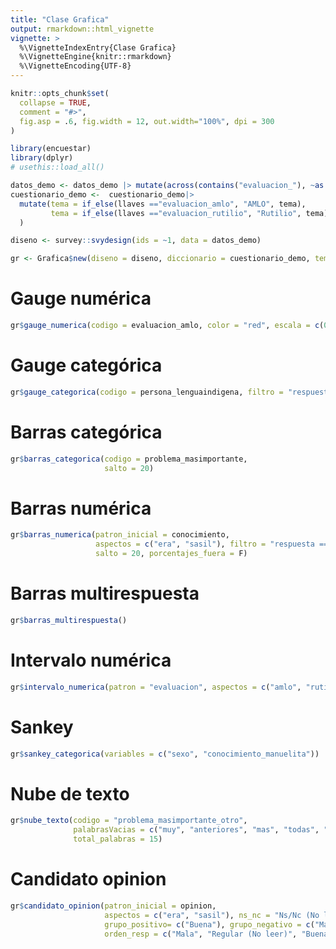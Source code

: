 ```yaml
---
title: "Clase Grafica"
output: rmarkdown::html_vignette
vignette: >
  %\VignetteIndexEntry{Clase Grafica}
  %\VignetteEngine{knitr::rmarkdown}
  %\VignetteEncoding{UTF-8}
---
```


```r
knitr::opts_chunk$set(
  collapse = TRUE,
  comment = "#>",
  fig.asp = .6, fig.width = 12, out.width="100%", dpi = 300
)
```

```r
library(encuestar)
library(dplyr)
# usethis::load_all()
```

```r
datos_demo <- datos_demo |> mutate(across(contains("evaluacion_"), ~as.numeric(.x)))
cuestionario_demo <-  cuestionario_demo|> 
  mutate(tema = if_else(llaves =="evaluacion_amlo", "AMLO", tema),
         tema = if_else(llaves =="evaluacion_rutilio", "Rutilio", tema)
  )
```


```r
diseno <- survey::svydesign(ids = ~1, data = datos_demo)

gr <- Grafica$new(diseno = diseno, diccionario = cuestionario_demo, tema = tema_default)

```

# Gauge numérica

```r
gr$gauge_numerica(codigo = evaluacion_amlo, color = "red", escala = c(0, 11), size_text_pct = 18)

```

# Gauge categórica

```r
gr$gauge_categorica(codigo = persona_lenguaindigena, filtro = "respuesta == 'Sí'", color = "red", escala = c(0, 1), size_text_pct = 18)

```

# Barras categórica

```r
gr$barras_categorica(codigo = problema_masimportante, 
                     salto = 20)

```

# Barras numérica

```r
gr$barras_numerica(patron_inicial = conocimiento,
                   aspectos = c("era", "sasil"), filtro = "respuesta == 'Sí'",
                   salto = 20, porcentajes_fuera = F)

```

# Barras multirespuesta

```r
gr$barras_multirespuesta()

```

# Intervalo numérica

```r
gr$intervalo_numerica(patron = "evaluacion", aspectos = c("amlo", "rutilio"), escala = c(0, 10))

```

# Sankey

```r
gr$sankey_categorica(variables = c("sexo", "conocimiento_manuelita"))

```

# Nube de texto
```r
gr$nube_texto(codigo = "problema_masimportante_otro",
              palabrasVacias = c("muy", "anteriores", "mas", "todas", "falta"),
              total_palabras = 15)

```

# Candidato opinion

```r
gr$candidato_opinion(patron_inicial = opinion,
                     aspectos = c("era", "sasil"), ns_nc = "Ns/Nc (No leer)", regular = "Regular (No leer)",
                     grupo_positivo= c("Buena"), grupo_negativo = c("Mala"),
                     orden_resp = c("Mala", "Regular (No leer)", "Buena"))

```
